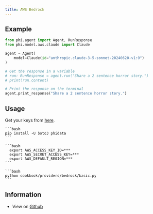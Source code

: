 ```yaml
---
title: AWS Bedrock
---
```


## Example

<CodeGroup>

```python agent.py
from phi.agent import Agent, RunResponse
from phi.model.aws.claude import Claude

agent = Agent(
    model=Claude(id="anthropic.claude-3-5-sonnet-20240620-v1:0")
)

# Get the response in a variable
# run: RunResponse = agent.run("Share a 2 sentence horror story.")
# print(run.content)

# Print the response on the terminal
agent.print_response("Share a 2 sentence horror story.")
```

</CodeGroup>

## Usage

Get your keys from [here](https://us-west-2.console.aws.amazon.com/bedrock/home?region=us-west-2#/models).

<Steps>
  <Snippet file="create-venv-step.mdx" />

  <Step title="Install libraries">

    ```bash
    pip install -U boto3 phidata
    ```

  </Step>

  <Step title="Export Environment Variables">

    ```bash
      export AWS_ACCESS_KEY_ID=***
      export AWS_SECRET_ACCESS_KEY=***
      export AWS_DEFAULT_REGION=***
    ```

  </Step>

  <Step title="Run AWS Bedrock Agent">

    ```bash
    python cookbook/providers/bedrock/basic.py
    ```

  </Step>

  </Steps>

## Information

- View on [Github](https://github.com/AgnoAgi/phidata/tree/main/cookbook/providers/bedrock/basic.py)
